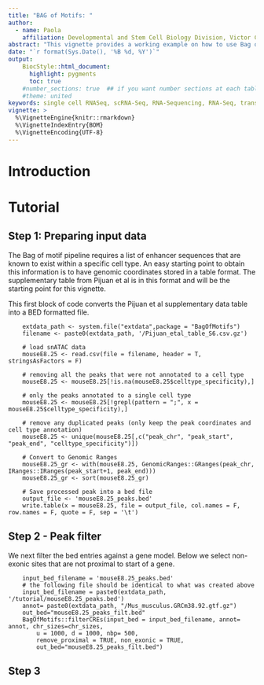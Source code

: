 ```yaml
---
title: "BAG of Motifs: "
author: 
  - name: Paola 
    affiliation: Developmental and Stem Cell Biology Division, Victor Chang Cardiac Research Institute
abstract: "This vignette provides a working example on how to use Bag of motifs."
date: "`r format(Sys.Date(), '%B %d, %Y')`"
output: 
    BiocStyle::html_document:
      highlight: pygments
      toc: true
    #number_sections: true  ## if you want number sections at each table header
    #theme: united 
keywords: single cell RNASeq, scRNA-Seq, RNA-Sequencing, RNA-Seq, transcript isoform
vignette: >
  %\VignetteEngine{knitr::rmarkdown}
  %\VignetteIndexEntry{BOM}
  %\VignetteEncoding{UTF-8}
---
```


# Introduction


# Tutorial

## Step 1: Preparing input data

The Bag of motif pipeline requires a list of enhancer sequences that are known to exist within a specific cell type. 
An easy starting point to obtain this information is to have genomic coordinates stored in a table format. 
The supplementary table from Pijuan et al is in this format and will be the starting point for this vignette. 

This first block of code converts the Pijuan et al supplementary data table into a BED formatted file.

```
	extdata_path <- system.file("extdata",package = "BagOfMotifs") 
	filename <- paste0(extdata_path, '/Pijuan_etal_table_S6.csv.gz')

	# load snATAC data
	mouseE8.25 <- read.csv(file = filename, header = T, stringsAsFactors = F)

	# removing all the peaks that were not annotated to a cell type
	mouseE8.25 <- mouseE8.25[!is.na(mouseE8.25$celltype_specificity),]

	# only the peaks annotated to a single cell type
	mouseE8.25 <- mouseE8.25[!grepl(pattern = ";", x = mouseE8.25$celltype_specificity),]

	# remove any duplicated peaks (only keep the peak coordinates and cell type annotation)
	mouseE8.25 <- unique(mouseE8.25[,c("peak_chr", "peak_start", "peak_end", "celltype_specificity")])

	# Convert to Genomic Ranges
	mouseE8.25_gr <- with(mouseE8.25, GenomicRanges::GRanges(peak_chr, IRanges::IRanges(peak_start+1, peak_end)))
	mouseE8.25_gr <- sort(mouseE8.25_gr)

	# Save processed peak into a bed file
	output_file <- 'mouseE8.25_peaks.bed'
	write.table(x = mouseE8.25, file = output_file, col.names = F, row.names = F, quote = F, sep = '\t')
```

## Step 2  - Peak filter

We next filter the bed entries against a gene model. Below we select non-exonic sites that are not proximal to start of a gene.

```
    input_bed_filename = 'mouseE8.25_peaks.bed'
	# the following file should be identical to what was created above
	input_bed_filename = paste0(extdata_path, '/tutorial/mouseE8.25_peaks.bed')
    annot= paste0(extdata_path, "/Mus_musculus.GRCm38.92.gtf.gz")
    out_bed="mouseE8.25_peaks_filt.bed"
	BagOfMotifs::filterCREs(input_bed = input_bed_filename, annot= annot, chr_sizes=chr_sizes,
		u = 1000, d = 1000, nbp= 500, 
		remove_proximal = TRUE, non_exonic = TRUE,
		out_bed="mouseE8.25_peaks_filt.bed")
```

## Step 3

